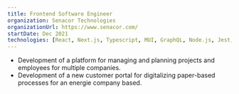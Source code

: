 ```yaml
---
title: Frontend Software Engineer
organization: Senacor Technologies
organizationUrl: https://www.senacor.com/
startDate: Dec 2021 
technologies: [React, Next.js, Typescript, MUI, GraphQL, Node.js, Jest, Playwright, Github, Jira, Node.js]
---
```


- Development of a platform for managing and planning projects and employees for multiple companies.
- Development of a new customer portal for digitalizing paper-based processes for an energie company based. 